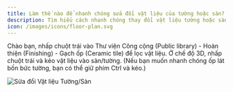 ```yaml
---
title: Làm thế nào để nhanh chóng sửa đổi vật liệu của tường hoặc sàn?
description: Tìm hiểu cách nhanh chóng thay đổi vật liệu tường hoặc sàn trong AiHouse bằng cách sử dụng Thư viện Công cộng và chức năng kéo thả trong chế độ 3D.
icon: /images/icons/floor-plan.svg
---
```


Chào bạn, nhấp chuột trái vào Thư viện Công cộng (Public library) - Hoàn thiện (Finishing) - Gạch ốp (Ceramic tile) để lọc vật liệu. Ở chế độ 3D, nhấp chuột trái và kéo vật liệu vào sàn/tường. (Nếu bạn muốn nhanh chóng ốp lát bốn bức tường, bạn có thể giữ phím Ctrl và kéo.)

![Sửa đổi Vật liệu Tường/Sàn](https://ai-study1.3vjia.com/aihouse-web/af19c0f9-d0f7-4d19-9868-1d26f3573613.png)
